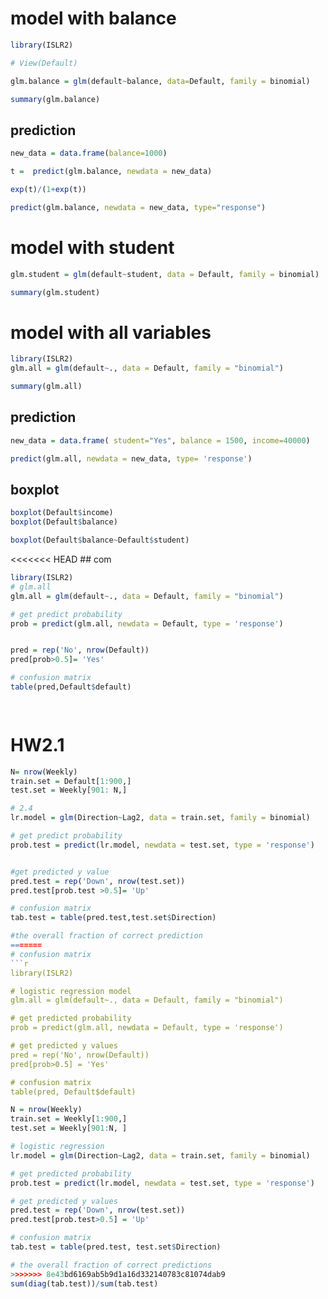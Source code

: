 
# model with balance
```r
library(ISLR2)

# View(Default)

glm.balance = glm(default~balance, data=Default, family = binomial)

summary(glm.balance)
```
## prediction
```r
new_data = data.frame(balance=1000)
```


```r
t =  predict(glm.balance, newdata = new_data)

exp(t)/(1+exp(t))
```


```r
predict(glm.balance, newdata = new_data, type="response")
```
# model with student
```r
glm.student = glm(default~student, data = Default, family = binomial)

summary(glm.student)
```
# model with all variables
```r
library(ISLR2)
glm.all = glm(default~., data = Default, family = "binomial")

summary(glm.all)
```
## prediction
```r
new_data = data.frame( student="Yes", balance = 1500, income=40000)

predict(glm.all, newdata = new_data, type= 'response')

```


## boxplot
```r
boxplot(Default$income)
boxplot(Default$balance)
```

```r
boxplot(Default$balance~Default$student)
```

<<<<<<< HEAD
## com 
```r
library(ISLR2)
# glm.all
glm.all = glm(default~., data = Default, family = "binomial")

# get predict probability
prob = predict(glm.all, newdata = Default, type = 'response')


pred = rep('No', nrow(Default))
pred[prob>0.5]= 'Yes'

# confusion matrix
table(pred,Default$default)

     
```
# HW2.1
```r
N= nrow(Weekly)
train.set = Default[1:900,]
test.set = Weekly[901: N,]

# 2.4
lr.model = glm(Direction~Lag2, data = train.set, family = binomial)

# get predict probability
prob.test = predict(lr.model, newdata = test.set, type = 'response')


#get predicted y value
pred.test = rep('Down', nrow(test.set))
pred.test[prob.test >0.5]= 'Up'

# confusion matrix
tab.test = table(pred.test,test.set$Direction)

#the overall fraction of correct prediction
=======
# confusion matrix
```r
library(ISLR2)

# logistic regression model
glm.all = glm(default~., data = Default, family = "binomial")

# get predicted probability
prob = predict(glm.all, newdata = Default, type = 'response')

# get predicted y values
pred = rep('No', nrow(Default))
pred[prob>0.5] = 'Yes'

# confusion matrix
table(pred, Default$default)
```


```r
N = nrow(Weekly)
train.set = Weekly[1:900,]
test.set = Weekly[901:N, ]

# logistic regression
lr.model = glm(Direction~Lag2, data = train.set, family = binomial)

# get predicted probability
prob.test = predict(lr.model, newdata = test.set, type = 'response')

# get predicted y values
pred.test = rep('Down', nrow(test.set))
pred.test[prob.test>0.5] = 'Up'

# confusion matrix
tab.test = table(pred.test, test.set$Direction)

# the overall fraction of correct predictions
>>>>>>> 8e43bd6169ab5b9d1a16d332140783c81074dab9
sum(diag(tab.test))/sum(tab.test)


```












